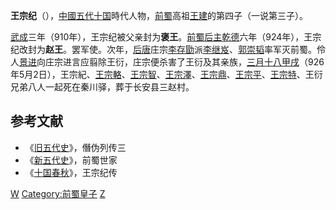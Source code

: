 '''王宗纪'''（{{bd|？||926年|5月2日|catIdx=W}}），[[中國|中國]][[五代十国|五代十国]]時代人物，[[前蜀|前蜀]]高祖[[王建_(前蜀)|王建]]的第四子（一说第三子）。

[[武成_(前蜀)|武成]]三年（910年），王宗纪被父亲封为'''褒王'''。[[前蜀后主|前蜀后主]][[乾德_(前蜀)|乾德]]六年（924年），王宗纪改封为'''赵王'''。罢军使。次年，[[后唐|后唐]]庄宗[[李存勖|李存勖]]派[[李继岌|李继岌]]、[[郭崇韬|郭崇韬]]率军灭前蜀。伶人[[景进|景进]]向庄宗进言应翦除王衍，庄宗便杀害了王衍及其亲族，[[三月十八|三月十八]][[甲戌|甲戌]]（926年5月2日），王宗紀、[[王宗輅|王宗輅]]、[[王宗智|王宗智]]、[[王宗澤|王宗澤]]、[[王宗鼎|王宗鼎]]、[[王宗平|王宗平]]、[[王宗特|王宗特]]、王衍兄弟八人一起死在秦川驿，葬于长安县三赵村。
 
==参考文献==
*《[[旧五代史|旧五代史]]》，僭伪列传三
*《[[新五代史|新五代史]]》，前蜀世家
*《[[十国春秋|十国春秋]]》，王宗纪传
 
[[Category:五代十国皇族|W]] 
[[Category:前蜀皇子|Category:前蜀皇子]]
[[Category:王姓|Z]]